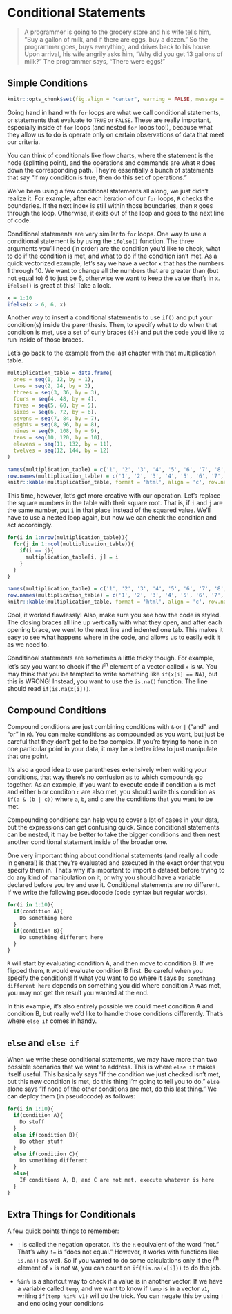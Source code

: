 # Conditional Statements

> A programmer is going to the grocery store and his wife tells him, "Buy a gallon of milk, and if there are eggs, buy a dozen." So the programmer goes, buys everything, and drives back to his house. Upon arrival, his wife angrily asks him, "Why did you get 13 gallons of milk?" The programmer says, "There were eggs!"

## Simple Conditions

```r
knitr::opts_chunk$set(fig.align = "center", warning = FALSE, message = FALSE, fig.height = 7, fig.width = 12, cache = TRUE)
```

Going hand in hand with `for` loops are what we call <span class = 'vocab'>conditional statements</span>, or statements that evaluate to `TRUE` or `FALSE`. These are really important, especially inside of `for` loops (and nested `for` loops too!), because what they allow us to do is operate only on certain observations of data that meet our criteria.

You can think of conditionals like flow charts, where the statement is the <span class = 'vocab'>node</span> (splitting point), and the operations and commands are what `R` does down the corresponding path. They're essentially a bunch of statements that say "If my condition is true, then do this set of operations."

We've been using a few conditional statements all along, we just didn't realize it. For example, after each iteration of our `for` loops, `R` checks the boundaries. If the next index is still within those boundaries, then `R` goes through the loop. Otherwise, it exits out of the loop and goes to the next line of code.

Conditional statements are very similar to `for` loops. One way to use a conditional statement is by using the `ifelse()` function. The three arguments you'll need (in order) are the condition you'd like to check, what to do if the condition is met, and what to do if the condition isn't met. As a quick vectorized example, let's say we have a vector `x` that has the numbers 1 through 10. We want to change all the numbers that are greater than (but not equal to) 6 to just be 6, otherwise we want to keep the value that's in `x`. `ifelse()` is great at this! Take a look.

```r
x = 1:10
ifelse(x > 6, 6, x)
```

Another way to insert a conditional statementis to use `if()` and put your condition(s) inside the parenthesis. Then, to specify what to do when that condition is met, use a set of curly braces (`{}`) and put the code you'd like to run inside of those braces.

Let's go back to the example from the last chapter with that multiplication table.

```r
multiplication_table = data.frame(
  ones = seq(1, 12, by = 1),
  twos = seq(2, 24, by = 2),
  threes = seq(3, 36, by = 3),
  fours = seq(4, 48, by = 4),
  fives = seq(5, 60, by = 5),
  sixes = seq(6, 72, by = 6),
  sevens = seq(7, 84, by = 7),
  eights = seq(8, 96, by = 8),
  nines = seq(9, 108, by = 9),
  tens = seq(10, 120, by = 10),
  elevens = seq(11, 132, by = 11),
  twelves = seq(12, 144, by = 12)
)

names(multiplication_table) = c('1', '2', '3', '4', '5', '6', '7', '8', '9', '10', '11', '12')
row.names(multiplication_table) = c('1', '2', '3', '4', '5', '6', '7', '8', '9', '10', '11', '12')
knitr::kable(multiplication_table, format = 'html', align = 'c', row.names = TRUE)
```

This time, however, let's get more creative with our operation. Let's replace the square numbers in the table with their square root. That is, if `i` and `j` are the same number, put `i` in that place instead of the squared value. We'll have to use a nested loop again, but now we can check the condition and act accordingly.

```r
for(i in 1:nrow(multiplication_table)){
  for(j in 1:ncol(multiplication_table)){
    if(i == j){
      multiplication_table[i, j] = i
    }
  }
}
```

```r
names(multiplication_table) = c('1', '2', '3', '4', '5', '6', '7', '8', '9', '10', '11', '12')
row.names(multiplication_table) = c('1', '2', '3', '4', '5', '6', '7', '8', '9', '10', '11', '12')
knitr::kable(multiplication_table, format = 'html', align = 'c', row.names = TRUE)
```

Cool, it worked flawlessly! Also, make sure you see how the code is styled. The closing braces all line up vertically with what they open, and after each opening brace, we went to the next line and indented one tab. This makes it easy to see what happens where in the code, and allows us to easily edit it as we need to.

Conditinoal statements are sometimes a little tricky though. For example, let's say you want to check if the $i$^th^ element of a vector called `x` is `NA`. You may think that you be tempted to write something like `if(x[i] == NA)`, but this is WRONG! Instead, you want to use the `is.na()` function. The line should read `if(is.na(x[i]))`.

## Compound Conditions

Compound conditions are just combining conditions with `&` or `|` ("and" and "or" in `R`). You can make conditions as compounded as you want, but just be careful that they don't get to be *too* complex. If you're trying to hone in on one particular point in your data, it may be a better idea to just manipulate that one point.

It's also a good idea to use parentheses extensively when writing your conditions, that way there's no confusion as to which compounds go together. As an example, if you want to execute code if condition `a` is met and either `b` *or* conditon `c` are also met, you should write this condition as `if(a & (b | c))` where `a`, `b`, and `c` are the conditions that you want to be met. 

Compounding conditions can help you to cover a lot of cases in your data, but the expressions can get confusing quick. Since conditional statements can be nested, it may be better to take the bigger conditions and then nest another conditional statement inside of the broader one.

One very important thing about conditional statements (and really all code in general) is that they're evaluated and executed in the exact order that you specify them in. That's why it's important to import a dataset before trying to do any kind of manipulation on it, or why you should have a variable declared before you try and use it. Conditional statements are no different. If we write the following <span class = 'vocab'>pseudocode</span> (code syntax but regular words),

```r
for(i in 1:10){
  if(condition A){
    Do something here
  }
  if(condition B){
    Do something different here
  }
}
```

`R` will start by evaluating condition A, and then move to condition B. If we flipped them, `R` would evaluate condition B first. Be careful when you specify the conditions! If what you want to do where it says `Do something different here` depends on something you did where condition A was met, you may not get the result you wanted at the end.

In this example, it's also entirely possible we could meet condition A and condition B, but really we'd like to handle those conditions differently. That's where `else if` comes in handy.

## `else` and `else if`

When we write these conditional statements, we may have more than two possible scenarios that we want to address. This is where `else if` makes itself useful. This basically says "If the condition we just checked isn't met, but this new condition is met, do this thing I'm going to tell you to do." `else` alone says "If none of the other conditions are met, do this last thing." We can deploy them (in pseudocode) as follows:

```r
for(i in 1:10){
  if(condition A){
    Do stuff
  }
  else if(condition B){
    Do other stuff
  }
  else if(condition C){
    Do something different
  }
  else{
    If conditions A, B, and C are not met, execute whatever is here
  }
}
```

## Extra Things for Conditionals

A few quick points things to remember:

- `!` is called the <span class = 'vocab'>negation operator</span>. It's the `R` equivalent of the word "not." That's why `!=` is "does not equal." However, it works with functions like `is.na()` as well. So if you wanted to do some calculations only if the $i$^th^ element of `x` is *not* `NA`, you can count on `if(!is.na(x[i]))` to do the job.

- `%in%` is a shortcut way to check if a value is in another vector. If we have a variable called `temp`, and we want to know if `temp` is in a vector `v1`, writing `if(temp %in% v1)` will do the trick. You can negate this by using `!` and enclosing your conditions 

